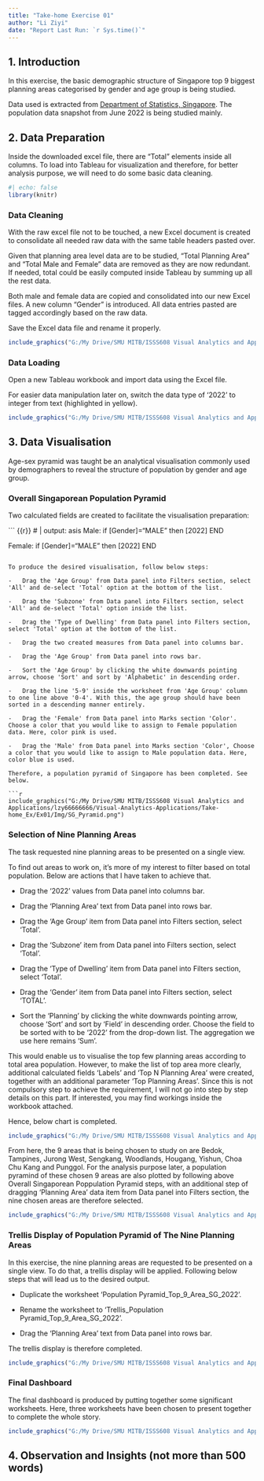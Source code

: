 ```yaml
---
title: "Take-home Exercise 01"
author: "Li Ziyi"
date: "Report Last Run: `r Sys.time()`"
---
```


## 1. Introduction

In this exercise, the basic demographic structure of Singapore top 9 biggest planning areas categorised by gender and age group is being studied.

Data used is extracted from [Department of Statistics, Singapore](https://www.singstat.gov.sg/find-data/search-by-theme/population/geographic-distribution/latest-data). The population data snapshot from June 2022 is being studied mainly.

## 2. Data Preparation

Inside the downloaded excel file, there are "Total" elements inside all columns. To load into Tableau for visualization and therefore, for better analysis purpose, we will need to do some basic data cleaning.

```r
#| echo: false
library(knitr)

```

### Data Cleaning

With the raw excel file not to be touched, a new Excel document is created to consolidate all needed raw data with the same table headers pasted over.

Given that planning area level data are to be studied, "Total Planning Area" and "Total Male and Female" data are removed as they are now redundant. If needed, total could be easily computed inside Tableau by summing up all the rest data.

Both male and female data are copied and consolidated into our new Excel files. A new column "Gender" is introduced. All data entries pasted are tagged accordingly based on the raw data.

Save the Excel data file and rename it properly.

```r
include_graphics("G:/My Drive/SMU MITB/ISSS608 Visual Analytics and Applications/lzy66666666/Visual-Analytics-Applications/Take-home_Ex/Ex01/Img/Excel_data.PNG")
```

### Data Loading

Open a new Tableau workbook and import data using the Excel file.

For easier data manipulation later on, switch the data type of '2022' to integer from text (highlighted in yellow).

```r
include_graphics("G:/My Drive/SMU MITB/ISSS608 Visual Analytics and Applications/lzy66666666/Visual-Analytics-Applications/Take-home_Ex/Ex01/Img/Tableau_data_loading.PNG")
```

## 3. Data Visualisation

Age-sex pyramid was taught be an analytical visualisation commonly used by demographers to reveal the structure of population by gender and age group.

### Overall Singaporean Population Pyramid

Two calculated fields are created to facilitate the visualisation preparation:

``` {{r}}
# | output: asis
Male:
if [Gender]="MALE"
then [2022]
END

Female:
if [Gender]="MALE"
then [2022]
END
```

To produce the desired visualisation, follow below steps:

-   Drag the 'Age Group' from Data panel into Filters section, select 'All' and de-select 'Total' option at the bottom of the list.

-   Drag the 'Subzone' from Data panel into Filters section, select 'All' and de-select 'Total' option inside the list.

-   Drag the 'Type of Dwelling' from Data panel into Filters section, select 'Total' option at the bottom of the list.

-   Drag the two created measures from Data panel into columns bar.

-   Drag the 'Age Group' from Data panel into rows bar.

-   Sort the 'Age Group' by clicking the white downwards pointing arrow, choose 'Sort' and sort by 'Alphabetic' in descending order.

-   Drag the line '5-9' inside the worksheet from 'Age Group' column to one line above '0-4'. With this, the age group should have been sorted in a descending manner entirely.

-   Drag the 'Female' from Data panel into Marks section 'Color'. Choose a color that you would like to assign to Female population data. Here, color pink is used.

-   Drag the 'Male' from Data panel into Marks section 'Color', Choose a color that you would like to assign to Male population data. Here, color blue is used.

Therefore, a population pyramid of Singapore has been completed. See below.

```r
include_graphics("G:/My Drive/SMU MITB/ISSS608 Visual Analytics and Applications/lzy66666666/Visual-Analytics-Applications/Take-home_Ex/Ex01/Img/SG_Pyramid.png")
```

### Selection of Nine Planning Areas

The task requested nine planning areas to be presented on a single view.

To find out areas to work on, it's more of my interest to filter based on total population. Below are actions that I have taken to achieve that.

-   Drag the '2022' values from Data panel into columns bar.

-   Drag the 'Planning Area' text from Data panel into rows bar.

-   Drag the 'Age Group' item from Data panel into Filters section, select 'Total'.

-   Drag the 'Subzone' item from Data panel into Filters section, select 'Total'.

-   Drag the 'Type of Dwelling' item from Data panel into Filters section, select 'Total'.

-   Drag the 'Gender' item from Data panel into Filters section, select 'TOTAL'.

-   Sort the 'Planning' by clicking the white downwards pointing arrow, choose 'Sort' and sort by 'Field' in descending order. Choose the field to be sorted with to be '2022' from the drop-down list. The aggregation we use here remains 'Sum'.

This would enable us to visualise the top few planning areas according to total area population. However, to make the list of top area more clearly, additional calculated fields 'Labels' and 'Top N Planning Area' were created, together with an additional parameter 'Top Planning Areas'. Since this is not compulsory step to achieve the requirement, I will not go into step by step details on this part. If interested, you may find workings inside the workbook attached.

Hence, below chart is completed.

```r
include_graphics("G:/My Drive/SMU MITB/ISSS608 Visual Analytics and Applications/lzy66666666/Visual-Analytics-Applications/Take-home_Ex/Ex01/Img/Total_top_9.png")
```

From here, the 9 areas that is being chosen to study on are Bedok, Tampines, Jurong West, Sengkang, Woodlands, Hougang, Yishun, Choa Chu Kang and Punggol. For the analysis purpose later, a population pyramind of these chosen 9 areas are also plotted by following above Overall Singaporean Poppulation Pyramid steps, with an additional step of dragging 'Planning Area' data item from Data panel into Filters section, the nine chosen areas are therefore selected.

```r
include_graphics("G:/My Drive/SMU MITB/ISSS608 Visual Analytics and Applications/lzy66666666/Visual-Analytics-Applications/Take-home_Ex/Ex01/Img/SG_top9areas_Pyramid.png")
```

### Trellis Display of Population Pyramid of The Nine Planning Areas

In this exercise, the nine planning areas are requested to be presented on a single view. To do that, a trellis display will be applied. Following below steps that will lead us to the desired output.

-   Duplicate the worksheet 'Population Pyramid_Top_9\_Area_SG_2022'.

-   Rename the worksheet to 'Trellis_Population Pyramid_Top_9\_Area_SG_2022'.

-   Drag the 'Planning Area' text from Data panel into rows bar.

The trellis display is therefore completed. 

```r
include_graphics("G:/My Drive/SMU MITB/ISSS608 Visual Analytics and Applications/lzy66666666/Visual-Analytics-Applications/Take-home_Ex/Ex01/Img/SG_top9areas_Trellis.png")
```

### Final Dashboard

The final dashboard is produced by putting together some significant worksheets. Here, three worksheets have been chosen to present together to complete the whole story.

```r
include_graphics("G:/My Drive/SMU MITB/ISSS608 Visual Analytics and Applications/lzy66666666/Visual-Analytics-Applications/Take-home_Ex/Ex01/Img/Final_dashboard.png")
```

## 4. Observation and Insights (not more than 500 words)

